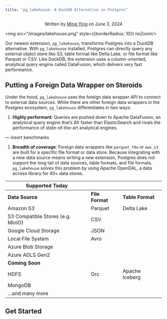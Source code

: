 ```yaml
---
title: "pg_lakehouse: A DuckDB Alternative in Postgres"
---
```


<p align="center">
  Written by <a href="https://www.linkedin.com/in/ming-ying">Ming Ying</a> on
  June 3, 2024
</p>

<img src="/images/lakehouse.png" style={{borderRadius: 10}} noZoom/>

Our newest extension, `pg_lakehouse`, transforms Postgres into a DuckDB alternative. With `pg_lakehouse` installed, Postgres can directly query any external object 
store like S3, table format like Delta Lake, or file format like Parquet or CSV. Like DuckDB, the extension uses a column-oriented, analytical query engine called DataFusion, 
which delivers very fast performance.

## Putting a Foreign Data Wrapper on Steroids

Under the hood, `pg_lakehouse` uses the foreign data wrapper API to connect to external data sources. While there are other foreign data wrappers in the Postgres ecosystem, `pg_lakehouse` differentiates in two ways:

1. **Highly performant**: Queries are pushed down to Apache DataFusion, an analytical query engine that’s 8X faster than ElasticSearch and rivals the performance of state-of-the-art analytical engines.

— insert benchmarks

1. **Breadth of coverage**: Foreign data wrappers like `parquet_fdw` or `aws_s3` are built for a specific file format or data store. Because integrating with a new data source means writing a new extension, Postgres does not support the long tail of data sources, table formats, and file formats. `pg_lakehouse` solves this problem by using Apache OpenDAL, a data access library for 40+ data stores.

| **Supported Today** |  |  |
| --- | --- | --- |
| **Data Source** | **File Format** | **Table Format** |
| Amazon S3 | Parquet | Delta Lake |
| S3 Compatible Stores (e.g. MinIO) | CSV |  |
| Google Cloud Storage | JSON |  |
| Local File System | Avro |  |
| Azure Blob Storage |  |  |
| Azure ADLS Gen2 |  |  |
| **Coming Soon** |  |  |
| HDFS | Orc | Apache Iceberg |
| MongoDB |  |  |
| …and many more |  |  |

## Get Started